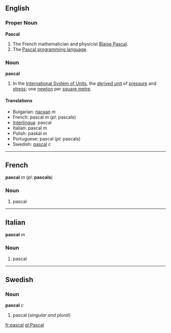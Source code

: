 ==English==
===Proper Noun===
'''Pascal'''
#The French mathematician and physicist [[w:Blaise_Pascal|Blaise Pascal]].
#The [[w:Pascal_programming_language|Pascal programming language]].

===Noun===
'''pascal'''

#In the [[SI|International System of Units]], the [[Wiktionary_Appendix:SI_units|derived unit]] of [[pressure]] and [[stress]]; one [[newton]] per [[square metre]].

====Translations====

*Bulgarian: [[паскал]] ''m''
*French: pascal ''m'' (''pl'': pascals)
*[[Interlingua]]: pascal
*Italian: pascal ''m''
*Polish: paskal ''m''
*Portuguese: pascal (''pl'': pascals)
*Swedish: [[pascal#Swedish|pascal]] ''c''
----

==French==
'''pascal''' ''m'' (''pl'': '''pascals''')

===Noun===

#pascal

----

==Italian==
'''pascal''' ''m''

===Noun===

#pascal
----

==Swedish==
===Noun===
'''pascal''' ''c''

#pascal (''singular and plural'')

[[fr:pascal]]
[[gl:Pascal]]